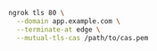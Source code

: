 ```bash
ngrok tls 80 \
  --domain app.example.com \
  --terminate-at edge \
  --mutual-tls-cas /path/to/cas.pem
```
